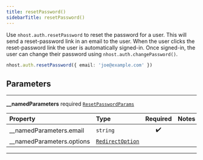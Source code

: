 ```yaml
---
title: resetPassword()
sidebarTitle: resetPassword()
---
```


Use `nhost.auth.resetPassword` to reset the password for a user. This will send a reset-password link in an email to the user. When the user clicks the reset-password link the user is automatically signed-in. Once signed-in, the user can change their password using `nhost.auth.changePassword()`.

```ts
nhost.auth.resetPassword({ email: 'joe@example.com' })
```

## Parameters

---

**<span className="parameter-name">\_\_namedParameters</span>** <span className="optional-status">required</span> [`ResetPasswordParams`](/reference/javascript/nhost-js/types/reset-password-params)

| Property                                                                                                | Type                                                                     | Required | Notes |
| :------------------------------------------------------------------------------------------------------ | :----------------------------------------------------------------------- | :------: | :---- |
| <span className="parameter-name"><span className="light-grey">\_\_namedParameters.</span>email</span>   | <code>string</code>                                                      |    ✔️    |       |
| <span className="parameter-name"><span className="light-grey">\_\_namedParameters.</span>options</span> | [`RedirectOption`](/reference/javascript/nhost-js/types/redirect-option) |          |       |

---
